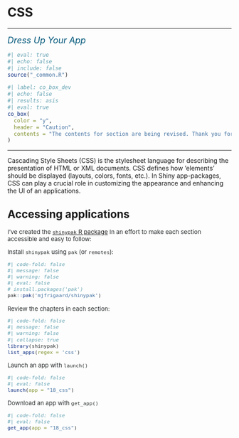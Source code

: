 # CSS {#sec-css}

---

[Dress Up Your App]{style="font-size: 1.40em; font-style: italic; color: #02577A;"}

```r
#| eval: true 
#| echo: false 
#| include: false
source("_common.R")
```

```r
#| label: co_box_dev
#| echo: false
#| results: asis
#| eval: true
co_box(
  color = "y", 
  header = "Caution",
  contents = "The contents for section are being revised. Thank you for your patience."
)
```

---

Cascading Style Sheets (CSS) is the stylesheet language for describing the presentation of HTML or XML documents. CSS defines how 'elements' should be displayed (layouts, colors, fonts, etc.). In Shiny app-packages, CSS can play a crucial role in customizing the appearance and enhancing the UI of an applications.



:::: {.callout-tip collapse='true' appearance='simple'}

## [Accessing applications]{style='font-weight: bold; font-size: 1.15em;'}

::: {style='font-size: 0.95em; color: #282b2d;'}

I've created the [`shinypak` R package](https://mjfrigaard.github.io/shinypak/) In an effort to make each section accessible and easy to follow:
  
Install `shinypak` using `pak` (or `remotes`):

```r
#| code-fold: false 
#| message: false
#| warning: false
#| eval: false
# install.packages('pak')
pak::pak('mjfrigaard/shinypak')
```

Review the chapters in each section:
  
```r
#| code-fold: false 
#| message: false
#| warning: false
#| collapse: true
library(shinypak)
list_apps(regex = 'css')
```

Launch an app with `launch()`

```r
#| code-fold: false 
#| eval: false
launch(app = "18_css")
```

Download an app with `get_app()`

```r
#| code-fold: false 
#| eval: false
get_app(app = "18_css")
```

::: 

::::

<!--
https://www.w3schools.com/css/css_intro.asp
-->
